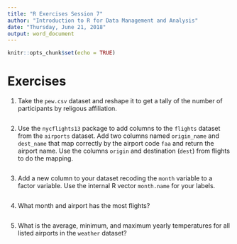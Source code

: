 ```yaml
---
title: "R Exercises Session 7"
author: "Introduction to R for Data Management and Analysis"
date: "Thursday, June 21, 2018"
output: word_document
---
```


```r
knitr::opts_chunk$set(echo = TRUE)
```

# Exercises

1. Take the `pew.csv` dataset and reshape it to get a tally of the number of
participants by religous affiliation.

```r

```

2. Use the `nycflights13` package to add columns to the `flights` dataset from
the `airports` dataset. Add two columns named `origin_name` and `dest_name`
that map correctly by the airport code `faa` and return the airport name.
Use the columns `origin` and destination (`dest`) from flights to do the
mapping.

```r

```

3. Add a new column to your dataset recoding the `month` variable to a factor
variable. Use the internal R vector `month.name` for your labels.

```r

```

4. What month and airport has the most flights?

```r

```

5. What is the average, minimum, and maximum yearly temperatures for all listed
airports in the `weather` dataset?

```r

```


